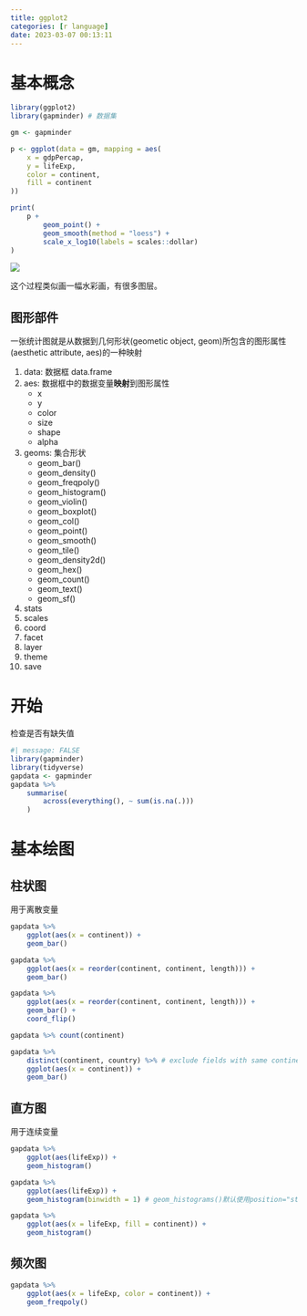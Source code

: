 ```yaml
---
title: ggplot2
categories: [r language]
date: 2023-03-07 00:13:11
---
```

# 基本概念

```r
library(ggplot2)
library(gapminder) # 数据集

gm <- gapminder

p <- ggplot(data = gm, mapping = aes(
    x = gdpPercap,
    y = lifeExp,
    color = continent,
    fill = continent
))

print(
    p +
        geom_point() +
        geom_smooth(method = "loess") +
        scale_x_log10(labels = scales::dollar)
)
```

![](gg_summarize.png)

这个过程类似画一幅水彩画，有很多图层。

## 图形部件

一张统计图就是从数据到几何形状(geometic object, geom)所包含的图形属性(aesthetic attribute, aes)的一种映射

1. data: 数据框 data.frame
2. aes: 数据框中的数据变量**映射**到图形属性
   - x
   - y
   - color
   - size
   - shape
   - alpha
3. geoms: 集合形状
   - geom_bar()
   - geom_density()
   - geom_freqpoly()
   - geom_histogram()
   - geom_violin()
   - geom_boxplot()
   - geom_col()
   - geom_point()
   - geom_smooth()
   - geom_tile()
   - geom_density2d()
   - geom_hex()
   - geom_count()
   - geom_text()
   - geom_sf()
4. stats
5. scales
6. coord
7. facet
8. layer
9. theme
10. save

# 开始

检查是否有缺失值
```r
#| message: FALSE
library(gapminder)
library(tidyverse)
gapdata <- gapminder
gapdata %>%
    summarise(
        across(everything(), ~ sum(is.na(.)))
    )
```

# 基本绘图

## 柱状图

用于离散变量

```r
gapdata %>%
    ggplot(aes(x = continent)) +
    geom_bar()

gapdata %>%
    ggplot(aes(x = reorder(continent, continent, length))) +
    geom_bar()

gapdata %>%
    ggplot(aes(x = reorder(continent, continent, length))) +
    geom_bar() +
    coord_flip()

gapdata %>% count(continent)

gapdata %>%
    distinct(continent, country) %>% # exclude fields with same continent & contry
    ggplot(aes(x = continent)) +
    geom_bar()
```

## 直方图

用于连续变量

```r
gapdata %>%
    ggplot(aes(lifeExp)) +
    geom_histogram()

gapdata %>%
    ggplot(aes(lifeExp)) +
    geom_histogram(binwidth = 1) # geom_histograms()默认使用position="stack"

gapdata %>%
    ggplot(aes(x = lifeExp, fill = continent)) +
    geom_histogram()
```

## 频次图

```r
gapdata %>%
    ggplot(aes(x = lifeExp, color = continent)) +
    geom_freqpoly()
```